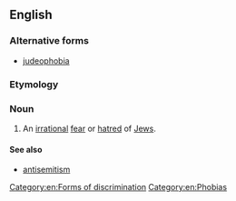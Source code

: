 ==English==
{{wikipedia}}

===Alternative forms===
* [[judeophobia]]

===Etymology===
{{confix|Judeo|phobia}}

===Noun===
{{head|en|noun}}

# An [[irrational]] [[fear]] or [[hatred]] of [[Jew]]s.

====See also====
* [[antisemitism]]

[[Category:en:Forms of discrimination]]
[[Category:en:Phobias]]